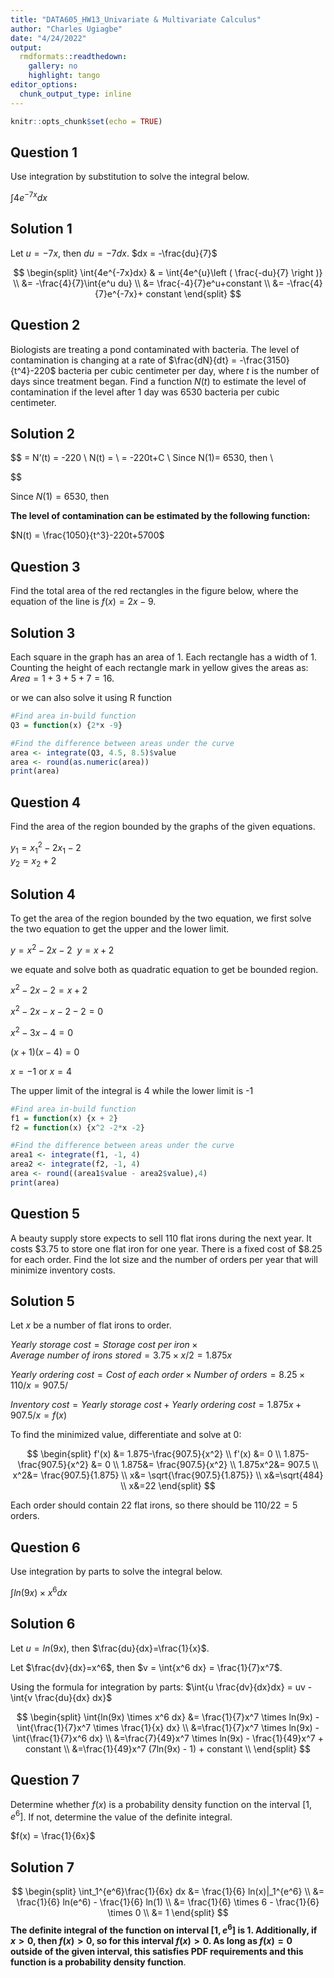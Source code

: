 ---
title: "DATA605_HW13_Univariate & Multivariate Calculus"
author: "Charles Ugiagbe"
date: "4/24/2022"
output:
  rmdformats::readthedown:
    gallery: no
    highlight: tango
editor_options: 
  chunk_output_type: inline
---

```{r setup, include=FALSE}
knitr::opts_chunk$set(echo = TRUE)
```


##    Question 1

Use integration by substitution to solve the integral below.

$\int{4e^{-7x}dx}$

##    Solution 1

Let $u=-7x$, then $du = -7dx$.
$dx = -\frac{du}{7}$

$$
\begin{split}
\int{4e^{-7x}dx} & = \int{4e^{u}\left ( \frac{-du}{7} \right )} \\
&= -\frac{4}{7}\int{e^u du} \\
&= \frac{-4}{7}e^u+constant \\
&= -\frac{4}{7}e^{-7x}+ constant
\end{split}
$$

##    Question 2

Biologists are treating a pond contaminated with bacteria. The level of contamination is changing at a rate of $\frac{dN}{dt} = -\frac{3150}{t^4}-220$ bacteria per cubic centimeter per day, where $t$ is the number of days since treatment began. Find a function $N(t)$ to estimate the level of contamination if the level after $1$ day was $6530$ bacteria per cubic centimeter.

##    Solution 2

$$
\frac{dN}{dt} = N'(t) = \frac{-3150}{t^4}-220 \\
N(t) = \int{(\frac{-3150}{t^4}-220) dt} \\ 
= \frac{1050}{t^3}-220t+C \\
Since N(1)= 6530, then \\

\begin{split}
N(t) &= \frac{1050}{t^3}-220t+C \\
N(1) &= 6530 \\
\frac{1050}{1^3}-220\times 1 +C &= 6530 \\
C &= 6530 - 1050 + 220 \\
C &= 5700
\end{split}
$$

Since $N(1)= 6530$, then 

**The level of contamination can be estimated by the following function:** 

$N(t) = \frac{1050}{t^3}-220t+5700$


##    Question 3

Find the total area of the red rectangles in the figure below, where the equation of the line is
$f(x)=2x-9$.

##    Solution 3

Each square in the graph has an area of $1$. Each rectangle has a width of $1$. Counting the height of each rectangle mark in yellow gives  the areas as: $Area=1+3+5+7=16$.

or we can also solve it using R function

```{r}
#Find area in-build function
Q3 = function(x) {2*x -9}
```

```{r}
#Find the difference between areas under the curve
area <- integrate(Q3, 4.5, 8.5)$value
area <- round(as.numeric(area))
print(area)
```


##    Question 4

Find the area of the region bounded by the graphs of the given equations. 

$y_1 = x_1^2 - 2x_1-2$\
$y_2 = x_2 + 2$

##    Solution 4

To get the area of the region bounded by the two equation, we first solve the two equation to get the upper and the lower limit.

$y=x^{2}−2x−2$\  $y=x+2$

we equate and solve both as quadratic equation to get be bounded region.

$x^{2}−2x−2 = x+2$

$x^{2}−2x-x-2−2 = 0$

$x^{2}−3x-4 = 0$

$(x+1)(x-4) = 0$

$x = -1$ or $x = 4$

The upper limit of the integral is 4 while the lower limit is -1


```{r}
#Find area in-build function
f1 = function(x) {x + 2}
f2 = function(x) {x^2 -2*x -2}
```

```{r}
#Find the difference between areas under the curve
area1 <- integrate(f1, -1, 4)
area2 <- integrate(f2, -1, 4)
area <- round((area1$value - area2$value),4)
print(area)
```


##    Question 5

A beauty supply store expects to sell 110 flat irons during the next year. It costs \$3.75 to store one flat iron for one year. There is a fixed cost of $8.25 for each order. Find the lot size and the number of orders per year that will minimize inventory costs. 

##    Solution 5

Let $x$ be a number of flat irons to order. 

$Yearly\ storage\ cost = {Storage\ cost\ per\ iron} \times {Average\ number\ of\ irons\ stored} = 3.75 \times x/2 = 1.875x$

$Yearly\ ordering\ cost = {Cost\ of\ each\ order} \times {Number\ of\ orders} = 8.25 \times 110/x = 907.5/$

$Inventory\ cost = Yearly\ storage\ cost + Yearly\ ordering\ cost = 1.875x+907.5/x = f(x)$

To find the minimized value, differentiate and solve at $0$:

$$
\begin{split}
f'(x) &= 1.875-\frac{907.5}{x^2} \\
f'(x) &= 0 \\ 
1.875-\frac{907.5}{x^2} &= 0 \\
1.875&= \frac{907.5}{x^2} \\
1.875x^2&= 907.5 \\
x^2&= \frac{907.5}{1.875} \\
x&= \sqrt{\frac{907.5}{1.875}} \\
x&=\sqrt{484} \\
x&=22
\end{split}
$$

Each order should contain $22$ flat irons, so there should be $110/22=5$ orders. 

##    Question 6

Use integration by parts to solve the integral below. 

$\int{ln(9x) \times x^6 dx}$


##    Solution 6 

Let $u= ln(9x)$, then $\frac{du}{dx}=\frac{1}{x}$.

Let $\frac{dv}{dx}=x^6$, then $v = \int{x^6 dx} = \frac{1}{7}x^7$.

Using the formula for integration by parts: $\int{u \frac{dv}{dx}dx} = uv - \int{v \frac{du}{dx} dx}$

$$
\begin{split}
\int{ln(9x) \times x^6 dx} &= \frac{1}{7}x^7 \times ln(9x) - \int{\frac{1}{7}x^7 \times \frac{1}{x} dx} \\
&=\frac{1}{7}x^7 \times ln(9x) - \int{\frac{1}{7}x^6 dx} \\
&=\frac{7}{49}x^7 \times ln(9x) - \frac{1}{49}x^7 + constant \\
&=\frac{1}{49}x^7 (7ln(9x) - 1) + constant \\
\end{split}
$$


##    Question 7

Determine whether $f(x)$ is a probability density function on the interval $[1, e^6]$. If not, determine the value of the definite integral. 

$f(x) = \frac{1}{6x}$

##    Solution 7 


$$
\begin{split}
\int_1^{e^6}\frac{1}{6x} dx &= \frac{1}{6} ln(x)|_1^{e^6} \\
&= \frac{1}{6} ln(e^6) - \frac{1}{6} ln(1) \\
&= \frac{1}{6} \times 6 - \frac{1}{6} \times 0 \\
&= 1
\end{split}
$$
**The definite integral of the function on interval $[1, e^6]$ is $1$. Additionally, if $x>0$, then $f(x)>0$, so for this interval $f(x)>0$. As long as $f(x)=0$ outside of the given interval, this satisfies PDF requirements and this function is a probability density function**. 